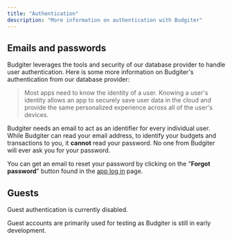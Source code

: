 ```yaml
---
title: "Authentication"
description: "More information on authentication with Budgiter"
---
```


## Emails and passwords

Budgiter leverages the tools and security of our database provider to handle user authentication. Here is some more information on Budgiter's authentication from our database provider:

> Most apps need to know the identity of a user. Knowing a user's identity allows an app to securely save user data in the cloud and provide the same personalized experience across all of the user's devices.

Budgiter needs an email to act as an identifier for every individual user. While Budgiter can read your email address, to identify your budgets and transactions to you, it **cannot** read your password. No one from Budgiter will ever ask you for your password.

<Tip>You can get an email to reset your password by clicking on the "**Forgot password**" button found in the [app log in](https://app.budgiter.com/login) page.</Tip>

## Guests

Guest authentication is currently disabled.

<Warning>Guest accounts are primarily used for testing as Budgiter is still in early development.</Warning>
